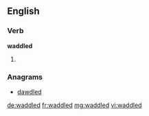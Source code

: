 ==English==

===Verb===
'''waddled'''

# {{past of|waddle}}

===Anagrams===
* [[dawdled#English|dawdled]]

[[de:waddled]]
[[fr:waddled]]
[[mg:waddled]]
[[vi:waddled]]